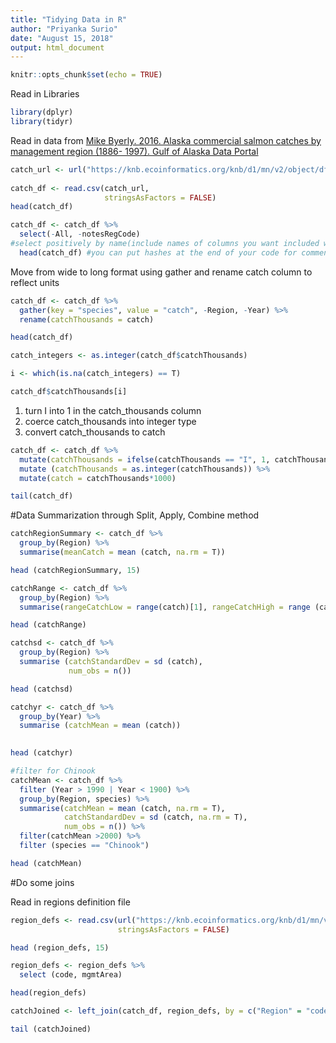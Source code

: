 ```yaml
---
title: "Tidying Data in R"
author: "Priyanka Surio"
date: "August 15, 2018"
output: html_document
---
```


```r
knitr::opts_chunk$set(echo = TRUE)
```

Read in Libraries 

```r
library(dplyr)
library(tidyr)
```

Read in data from [Mike Byerly. 2016. Alaska commercial salmon catches by management region (1886- 1997). Gulf of Alaska Data Portal](https://knb.ecoinformatics.org/#view/df35b.304.2)

```r
catch_url <- url("https://knb.ecoinformatics.org/knb/d1/mn/v2/object/df35b.302.1", method = "libcurl")
                  
catch_df <- read.csv(catch_url, 
                     stringsAsFactors = FALSE)
head(catch_df)
```

```r
catch_df <- catch_df %>% 
  select(-All, -notesRegCode)
#select positively by name(include names of columns you want included without negative sign)
  head(catch_df) #you can put hashes at the end of your code for comments
```

Move from wide to long format using gather and rename catch column to reflect units 


```r
catch_df <- catch_df %>% 
  gather(key = "species", value = "catch", -Region, -Year) %>% 
  rename(catchThousands = catch)

head(catch_df)
```

```r
catch_integers <- as.integer(catch_df$catchThousands)

i <- which(is.na(catch_integers) == T)

catch_df$catchThousands[i]
```
1) turn I into 1 in the catch_thousands column
2) coerce catch_thousands into integer type
3) convert catch_thousands to catch 

```r
catch_df <- catch_df %>% 
  mutate(catchThousands = ifelse(catchThousands == "I", 1, catchThousands)) %>% 
  mutate (catchThousands = as.integer(catchThousands)) %>% 
  mutate(catch = catchThousands*1000)

tail(catch_df)
```
 
#Data Summarization through Split, Apply, Combine method


```r
catchRegionSummary <- catch_df %>% 
  group_by(Region) %>% 
  summarise(meanCatch = mean (catch, na.rm = T))

head (catchRegionSummary, 15)
```

```r
catchRange <- catch_df %>% 
  group_by(Region) %>% 
  summarise(rangeCatchLow = range(catch)[1], rangeCatchHigh = range (catch) [2])

head (catchRange)

```

```r
catchsd <- catch_df %>% 
  group_by(Region) %>% 
  summarise (catchStandardDev = sd (catch),
             num_obs = n())

head (catchsd)
```

```r
catchyr <- catch_df %>% 
  group_by(Year) %>% 
  summarise (catchMean = mean (catch))
 

head (catchyr)
```

```r
#filter for Chinook
catchMean <- catch_df %>% 
  filter (Year > 1990 | Year < 1900) %>% 
  group_by(Region, species) %>% 
  summarise(catchMean = mean (catch, na.rm = T),
            catchStandardDev = sd (catch, na.rm = T),
            num_obs = n()) %>% 
  filter(catchMean >2000) %>% 
  filter (species == "Chinook")

head (catchMean)

```
#Do some joins

Read in regions definition file

```r
region_defs <- read.csv(url("https://knb.ecoinformatics.org/knb/d1/mn/v2/object/df35b.303.1", method = "libcurl"),
                        stringsAsFactors = FALSE)

head (region_defs, 15)
```

```r
region_defs <- region_defs %>% 
  select (code, mgmtArea)

head(region_defs)
```

```r
catchJoined <- left_join(catch_df, region_defs, by = c("Region" = "code"))

tail (catchJoined)
```

